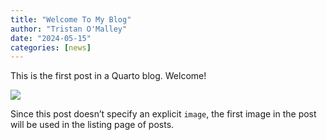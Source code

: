 ```yaml
---
title: "Welcome To My Blog"
author: "Tristan O'Malley"
date: "2024-05-15"
categories: [news]
---
```


This is the first post in a Quarto blog. Welcome!

![](thumbnail.jpg)

Since this post doesn't specify an explicit `image`, the first image in the post will be used in the listing page of posts.
